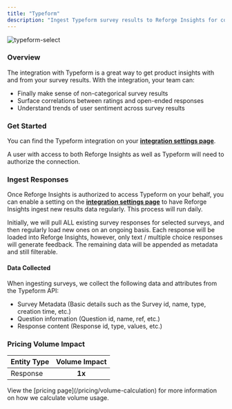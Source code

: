 ```yaml
---
title: "Typeform"
description: "Ingest Typeform survey results to Reforge Insights for consolidation and analysis"
---
```


![typeform-select](/images/typeform-select.png)

### Overview

The integration with Typeform is a great way to get product insights with and from your survey results. With the integration, your team can:

- Finally make sense of non-categorical survey results
- Surface correlations between ratings and open-ended responses
- Understand trends of user sentiment across survey results

### Get Started

You can find the Typeform integration on your **[integration settings page](https://insights.reforge.com/w/default/settings/integrations/Typeform)**.

A user with access to both Reforge Insights as well as Typeform will need to authorize the connection.

<Steps>
  <Step title='Go to "Settings"' />
  <Step title='Click "Integrations" in the navigation menu' />
  <Step title='Click "Typeform"' />
  <Step title='Click "Connect"' />
  <Step title="If necessary, log in to Typeform using the appropriate account" />
  <Step title="Review and approve the permissions requested" />
  <Step title="Once confirmed, you will be returned to Reforge Insights, where you can toggle on survey ingestion" />
</Steps>

### Ingest Responses

Once Reforge Insights is authorized to access Typeform on your behalf, you can enable a setting on the **[integration settings page](https://insights.reforge.com/w/default/settings/integrations/Typeform)** to have Reforge Insights ingest new results data regularly. This process will run daily.

Initially, we will pull ALL existing survey responses for selected surveys, and then regularly load new ones on an ongoing basis. Each response will be loaded into Reforge Insights, however, only text / multiple choice responses will generate feedback. The remaining data will be appended as metadata and still filterable.

#### Data Collected

When ingesting surveys, we collect the following data and attributes from the Typeform API:

- Survey Metadata (Basic details such as the Survey id, name, type, creation time, etc.)
- Question information (Question id, name, ref, etc.)
- Response content (Response id, type, values, etc.)

### Pricing Volume Impact

| Entity Type | Volume Impact |
| :---------- | :-----------: |
| Response    |    **1x**     |

<Info>
  View the [pricing page](/pricing/volume-calculation) for more information on
  how we calculate volume usage.
</Info>
